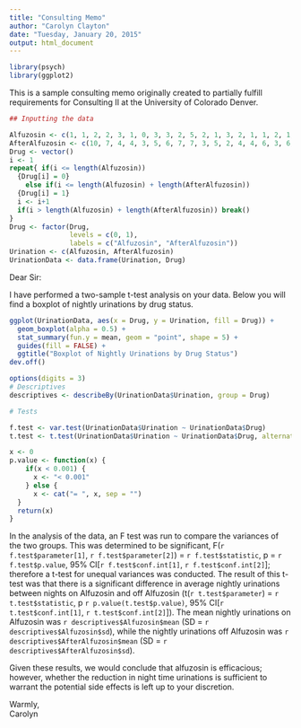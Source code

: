 ```yaml
---
title: "Consulting Memo"
author: "Carolyn Clayton"
date: "Tuesday, January 20, 2015"
output: html_document
---
```

``` r
library(psych)
library(ggplot2)
```
This is a sample consulting memo originally created to partially fulfill requirements for Consulting II at the University of Colorado Denver.  

```r
## Inputting the data

Alfuzosin <- c(1, 1, 2, 2, 3, 1, 0, 3, 3, 2, 5, 2, 1, 3, 2, 1, 1, 2, 1, 2, 2, 2, 2, 1, 1, 5, 1, 2, 3, 1, 2, 5, 1, 5, 3, 3, 3, 2, 5, 2, 3, 4, 3, 4, 5, 3, 4, 3, 2, 3, 5, 2, 2, 3)
AfterAlfuzosin <- c(10, 7, 4, 4, 3, 5, 6, 7, 7, 3, 5, 2, 4, 4, 6, 3, 6, 2, 5, 3, 5, 2, 4, 2, 3, 6, 4, 5, 4, 7, 4, 3, 3, 4, 2, 4, 4, 3)
Drug <- vector()
i <- 1
repeat{ if(i <= length(Alfuzosin))
  {Drug[i] = 0}
    else if(i <= length(Alfuzosin) + length(AfterAlfuzosin))
  {Drug[i] = 1}
  i <- i+1
  if(i > length(Alfuzosin) + length(AfterAlfuzosin)) break()
}
Drug <- factor(Drug, 
               levels = c(0, 1), 
               labels = c("Alfuzosin", "AfterAlfuzosin"))
Urination <- c(Alfuzosin, AfterAlfuzosin)
UrinationData <- data.frame(Urination, Drug)
```

Dear Sir:

I have performed a two-sample t-test analysis on your data. Below you will find a boxplot of nightly urinations by drug status. 

```r
ggplot(UrinationData, aes(x = Drug, y = Urination, fill = Drug)) +
  geom_boxplot(alpha = 0.5) + 
  stat_summary(fun.y = mean, geom = "point", shape = 5) +
  guides(fill = FALSE) +
  ggtitle("Boxplot of Nightly Urinations by Drug Status")
dev.off() 
```
  
```r
options(digits = 3)
# Descriptives
descriptives <- describeBy(UrinationData$Urination, group = Drug)

# Tests

f.test <- var.test(UrinationData$Urination ~ UrinationData$Drug)
t.test <- t.test(UrinationData$Urination ~ UrinationData$Drug, alternative = "two.sided", paired = F, conf.level = 0.95, var.equal = FALSE)

x <- 0
p.value <- function(x) {
    if(x < 0.001) {
      x <- "< 0.001"
    } else {
      x <- cat("= ", x, sep = "")
  }
  return(x)
}

```
In the analysis of the data, an F test was run to compare the variances of the two groups. This was determined to be significant, F(`r f.test$parameter[1]`, `r f.test$parameter[2]`) = `r f.test$statistic`, p = `r f.test$p.value`, 95% CI[`r f.test$conf.int[1]`, `r f.test$conf.int[2]`]; therefore a t-test for unequal variances was conducted. The result of this t-test was that there is a significant difference in average nightly urinations between nights on Alfuzosin and off Alfuzosin (t(`r t.test$parameter`) = `r t.test$statistic`, p `r p.value(t.test$p.value)`, 95% CI[`r t.test$conf.int[1]`, `r t.test$conf.int[2]`]). The mean nightly urinations on Alfuzosin was `r descriptives$Alfuzosin$mean` (SD = `r descriptives$Alfuzosin$sd`), while the nightly urinations off Alfuzosin was `r descriptives$AfterAlfuzosin$mean` (SD = `r descriptives$AfterAlfuzosin$sd`). 

Given these results, we would conclude that alfuzosin is efficacious; however, whether the reduction in night time urinations is sufficient to warrant the potential side effects is left up to your discretion.  

Warmly,  
Carolyn

